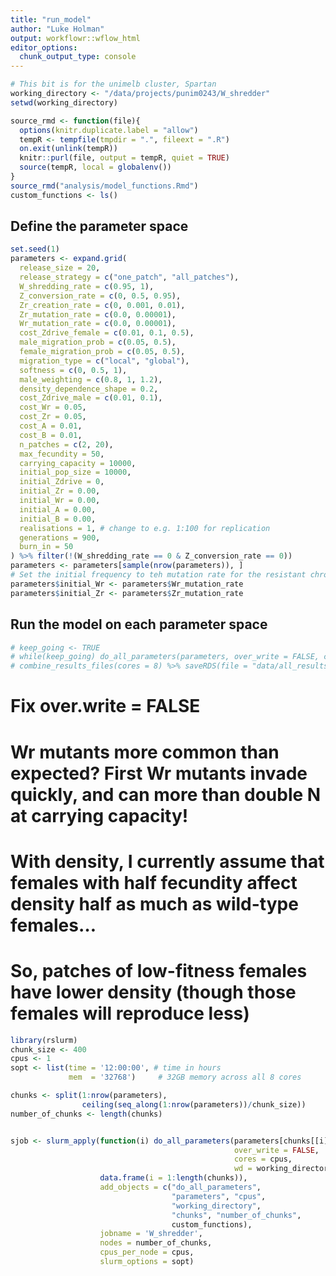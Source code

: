 ```yaml
---
title: "run_model"
author: "Luke Holman"
output: workflowr::wflow_html
editor_options:
  chunk_output_type: console
---
```


```r
# This bit is for the unimelb cluster, Spartan
working_directory <- "/data/projects/punim0243/W_shredder"
setwd(working_directory)
```


```r
source_rmd <- function(file){
  options(knitr.duplicate.label = "allow")
  tempR <- tempfile(tmpdir = ".", fileext = ".R")
  on.exit(unlink(tempR))
  knitr::purl(file, output = tempR, quiet = TRUE)
  source(tempR, local = globalenv())
}
source_rmd("analysis/model_functions.Rmd")
custom_functions <- ls()
```


## Define the parameter space
```r
set.seed(1)
parameters <- expand.grid(
  release_size = 20,
  release_strategy = c("one_patch", "all_patches"),
  W_shredding_rate = c(0.95, 1),
  Z_conversion_rate = c(0, 0.5, 0.95),
  Zr_creation_rate = c(0, 0.001, 0.01),
  Zr_mutation_rate = c(0.0, 0.00001),
  Wr_mutation_rate = c(0.0, 0.00001),
  cost_Zdrive_female = c(0.01, 0.1, 0.5),
  male_migration_prob = c(0.05, 0.5),
  female_migration_prob = c(0.05, 0.5),
  migration_type = c("local", "global"),
  softness = c(0, 0.5, 1),
  male_weighting = c(0.8, 1, 1.2),
  density_dependence_shape = 0.2,
  cost_Zdrive_male = c(0.01, 0.1),
  cost_Wr = 0.05,
  cost_Zr = 0.05,
  cost_A = 0.01,
  cost_B = 0.01,
  n_patches = c(2, 20),
  max_fecundity = 50,
  carrying_capacity = 10000,
  initial_pop_size = 10000,
  initial_Zdrive = 0,
  initial_Zr = 0.00,
  initial_Wr = 0.00,
  initial_A = 0.00,
  initial_B = 0.00,
  realisations = 1, # change to e.g. 1:100 for replication
  generations = 900,
  burn_in = 50
) %>% filter(!(W_shredding_rate == 0 & Z_conversion_rate == 0))
parameters <- parameters[sample(nrow(parameters)), ]
# Set the initial frequency to teh mutation rate for the resistant chromosomes
parameters$initial_Wr <- parameters$Wr_mutation_rate
parameters$initial_Zr <- parameters$Zr_mutation_rate
```

## Run the model on each parameter space
```r
# keep_going <- TRUE
# while(keep_going) do_all_parameters(parameters, over_write = FALSE, cores = 8)
# combine_results_files(cores = 8) %>% saveRDS(file = "data/all_results.rds") 
```
# Fix over.write = FALSE
# Wr mutants more common than expected? First Wr mutants invade quickly, and can more than double N at carrying capacity!
# With density, I currently assume that females with half fecundity affect density half as much as wild-type females...
# So, patches of low-fitness females have lower density (though those females will reproduce less)

```r
library(rslurm)
chunk_size <- 400
cpus <- 1
sopt <- list(time = '12:00:00', # time in hours
             mem  = '32768')     # 32GB memory across all 8 cores

chunks <- split(1:nrow(parameters),
                ceiling(seq_along(1:nrow(parameters))/chunk_size))
number_of_chunks <- length(chunks)


sjob <- slurm_apply(function(i) do_all_parameters(parameters[chunks[[i]],], 
                                                  over_write = FALSE, 
                                                  cores = cpus,
                                                  wd = working_directory), 
                    data.frame(i = 1:length(chunks)),
                    add_objects = c("do_all_parameters", 
                                    "parameters", "cpus",
                                    "working_directory",
                                    "chunks", "number_of_chunks",
                                    custom_functions),
                    jobname = 'W_shredder',
                    nodes = number_of_chunks, 
                    cpus_per_node = cpus, 
                    slurm_options = sopt)
```


